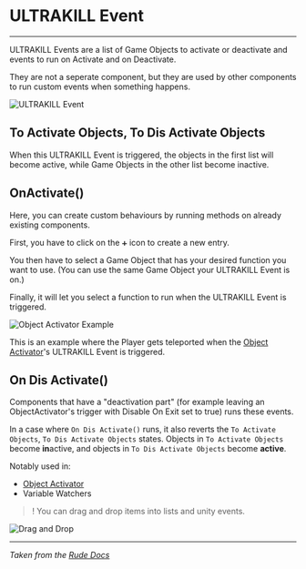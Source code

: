 # ULTRAKILL Event
---

ULTRAKILL Events are a list of Game Objects to activate or deactivate and events to run on Activate and on Deactivate.

They are not a seperate component, but they are used by other components to run custom events when something happens.

![ULTRAKILL Event](https://coolboi21.github.io/Rude-Docs/Components/assets/ultrakill-event-component.png)

## To Activate Objects, To Dis Activate Objects
When this ULTRAKILL Event is triggered, the objects in the first list will become active, while Game Objects in the other list become inactive.

## OnActivate()
Here, you can create custom behaviours by running methods on already existing components.

First, you have to click on the `➕` icon to create a new entry.

You then have to select a Game Object that has your desired function you want to use. (You can use the same Game Object your ULTRAKILL Event is on.)

Finally, it will let you select a function to run when the ULTRAKILL Event is triggered.

![Object Activator Example](https://coolboi21.github.io/Rude-Docs/Components/assets/ultrakill-event-example.png)

This is an example where the Player gets teleported when the [Object Activator](../index.mdx)'s ULTRAKILL Event is triggered.

## On Dis Activate()
Components that have a "deactivation part" (for example leaving an ObjectActivator's trigger with Disable On Exit set to true) runs these events.

In a case where `On Dis Activate()` runs, it also reverts the `To Activate Objects`, `To Dis Activate Objects` states. Objects in `To Activate Objects` become **in**active, and objects in `To Dis Activate Objects` become **active**.

Notably used in:
- [Object Activator](../index.mdx)
- Variable Watchers

> !
> You can drag and drop items into lists and unity events.

![Drag and Drop](https://coolboi21.github.io/Rude-Docs/Components/assets/ultrakill-event-drag-drop.gif)


---
*Taken from the [Rude Docs](https://coolboi21.github.io/Rude-Docs/#/Components/ULTRAKILL%20Event)*
